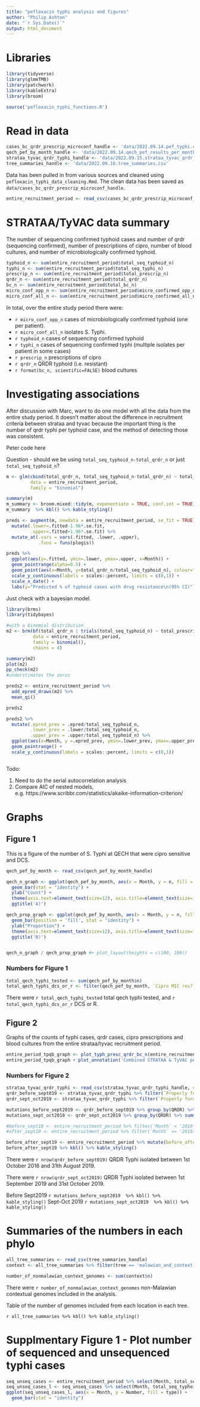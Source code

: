 ```yaml
---
title: "pefloxacin typhi analysis and figures"
author: "Philip Ashton"
date: "`r Sys.Date()`"
output: html_document
---
```


# Libraries

```r
library(tidyverse)
library(glmmTMB)
library(patchwork)
library(kableExtra)
library(broom)

source('pefloxacin_typhi_functions.R')
```

# Read in data

```r
cases_bc_qrdr_prescrip_microconf_handle <- 'data/2022.09.14.pef_typhi.cases_bc_qrdr_prescrip_microconf.csv'
qech_pef_by_month_handle <- 'data/2022.09.14.qech_pef_results_per_month.csv' 
strataa_tyvac_qrdr_typhi_handle <- 'data/2022.09.15.strataa_tyvac_qrdr_typhi.one_per_patient.csv'
tree_summaries_handle <- 'data/2022.09.16.tree_summaries.csv'
```

Data has been pulled in from various sources and cleaned using `pefloxacin_typhi_data_cleaning.Rmd`. The clean data has been saved as `data/cases_bc_qrdr_prescrip_microconf_handle`.

```r

entire_recruitment_period <- read_csv(cases_bc_qrdr_prescrip_microconf_handle)
```

# STRATAA/TyVAC data summary

The number of sequencing confirmed typhoid cases and number of qrdr (sequencing confirmed), number of prescriptions of cipro, number of blood cultures, and number of microbiologically confirmed typhoid.

```r
typhoid_n <- sum(entire_recruitment_period$total_seq_typhoid_n)
typhi_n <- sum(entire_recruitment_period$total_seq_typhi_n)
prescrip_n <- sum(entire_recruitment_period$total_prescrip_n)
qrdr_n <- sum(entire_recruitment_period$total_qrdr_n)
bc_n <- sum(entire_recruitment_period$total_bc_n)
micro_conf_opp_n <- sum(entire_recruitment_period$micro_confirmed_opp_n)
micro_conf_all_n <- sum(entire_recruitment_period$micro_confirmed_all_n)
```


In total, over the entire study period there were:

* `r micro_conf_opp_n` cases of microbiologically confirmed typhoid (one per patient).
* `r micro_conf_all_n` isolates S. Typhi.
* `r typhoid_n` cases of sequencing confirmed typhoid 
* `r typhi_n` cases of sequencing confirmed typhi (multiple isolates per patient in some cases)
* `r prescrip_n` prescriptions of cipro
* `r qrdr_n` QRDR typhoid (i.e. resistant)
* `r format(bc_n, scientific=FALSE)` blood cultures


# Investigating associations

After discussion with Marc, want to do one model with all the data from the entire study period. It doesn't matter about the difference in recruitment criteria between strataa and tyvac because the important thing is the number of qrdr typhi per typhoid case, and the method of detecting those was consistent.


Peter code here

Question - should we be using `total_seq_typhoid_n-total_qrdr_n` or just `total_seq_typhoid_n`?

```r

m <- glm(cbind(total_qrdr_n, total_seq_typhoid_n-total_qrdr_n) ~ total_prescrip_n + total_bc_n,  
         data = entire_recruitment_period, 
         family = "binomial")

summary(m)
m_summary <- broom.mixed::tidy(m, exponentiate = TRUE, conf.int = TRUE)
m_summary  %>% kbl() %>% kable_styling()

preds <- augment(m, newdata = entire_recruitment_period, se_fit = TRUE) %>%
  mutate(.lower=.fitted-1.96*.se.fit, 
         .upper=.fitted+1.96*.se.fit) %>%
  mutate_at(.vars = vars(.fitted, .lower, .upper),
            .funs = funs(plogis))

preds %>%
  ggplot(aes(y=.fitted, ymin=.lower, ymax=.upper, x=Month)) +
  geom_pointrange(alpha=0.5) +
  geom_point(aes(x=Month, y=total_qrdr_n/total_seq_typhoid_n), colour="firebrick", alpha=0.5, shape=4) +
  scale_y_continuous(labels = scales::percent, limits = c(0,1)) +
  scale_x_date() +
  labs(y="Predicted % of typhoid cases with drug resistance\n(95% CI)")

```

Just check with a bayesian model.

```r
library(brms)
library(tidybayes)

#with a binomial distribution
m2 <- brm(bf(total_qrdr_n | trials(total_seq_typhoid_n) ~ total_prescrip_n + total_bc_n),
          data = entire_recruitment_period, 
          family = binomial(),
          chains = 4)

summary(m2)
plot(m2)
pp_check(m2)
#understimates the zeros

preds2 <- entire_recruitment_period %>%
  add_epred_draws(m2) %>%
  mean_qi()

preds2

preds2 %>%
  mutate(.epred_prev = .epred/total_seq_typhoid_n,
         .lower_prev = .lower/total_seq_typhoid_n,
         .upper_prev = .upper/total_seq_typhoid_n) %>%
  ggplot(aes(x=Month, y =.epred_prev, ymin=.lower_prev, ymax=.upper_prev)) +
  geom_pointrange() +
  scale_y_continuous(labels = scales::percent, limits = c(0,1))



```





Todo:

1. Need to do the serial autocorrelation analysis
2. Compare AIC of nested models, e.g. https://www.scribbr.com/statistics/akaike-information-criterion/ 

# Graphs
## Figure 1

This is a figure of the number of S. Typhi at QECH that were cipro sensitive and DCS.

```r

qech_pef_by_month <- read_csv(qech_pef_by_month_handle)

qech_n_graph <- ggplot(qech_pef_by_month, aes(x = Month, y = n, fill = `Cipro MIC res?`)) + 
  geom_bar(stat = "identity") + 
  ylab("Count") +
  theme(axis.text=element_text(size=12), axis.title=element_text(size=14)) +
  ggtitle('A)')

qech_prop_graph <- ggplot(qech_pef_by_month, aes(x = Month, y = n, fill = `Cipro MIC res?`, label = n)) + 
  geom_bar(position = 'fill', stat = "identity") + 
  ylab("Proportion") +
  theme(axis.text=element_text(size=12), axis.title=element_text(size=14)) +
  ggtitle('B)')


qech_n_graph / qech_prop_graph #+ plot_layout(heights = c(100, 100))

```

### Numbers for Figure 1

```r
total_qech_typhi_tested <- sum(qech_pef_by_month$n)
total_qech_typhi_dcs_or_r <- filter(qech_pef_by_month, `Cipro MIC res?` == 'DCS' | `Cipro MIC res?` == 'R' ) %>% pull(n) %>% sum
```

There were `r total_qech_typhi_tested` total qech typhi tested, and `r total_qech_typhi_dcs_or_r` DCS or R.


## Figure 2

Graphs of the counts of typhi cases, qrdr cases, cipro prescriptions and blood cultures from the entire strataa/tyvac recruitment period.

```r
entire_period_tpqb_graph <- plot_typh_presc_qrdr_bc_n(entire_recruitment_period) # tpqb stands for typhoid, prescriptions, qrdr and blood cultures
entire_period_tpqb_graph + plot_annotation('Combined STRATAA & TyVAC period')
```

### Numbers for Figure 2

```r
strataa_tyvac_qrdr_typhi <- read_csv(strataa_tyvac_qrdr_typhi_handle, col_types = cols(`Properly formatted date` = col_date(format = "%Y-%m-%d")))
qrdr_before_sept019 <- strataa_tyvac_qrdr_typhi %>% filter(`Properly formatted date` < '2019-09-01')
qrdr_sept_oct2019 <- strataa_tyvac_qrdr_typhi %>% filter(`Properly formatted date` >= '2019-09-01' & `Properly formatted date` <= '2019-10-31')

mutations_before_sept2019 <- qrdr_before_sept019 %>% group_by(QRDR) %>% summarise(n = n())
mutations_sept_oct2019 <- qrdr_sept_oct2019 %>% group_by(QRDR) %>% summarise(n = n())

#before_sept19 <- entire_recruitment_period %>% filter(`Month` < '2019-09-01')
#after_sept19 <- entire_recruitment_period %>% filter(`Month` >= '2019-09-01')

before_after_sept19 <- entire_recruitment_period %>% mutate(before_after_sept19 = ifelse(Month < '2019-09-01', 'before_sept19', 'after_sept19')) %>% group_by(before_after_sept19, ) %>% summarise(total_seq_typhoid_n = sum(total_seq_typhoid_n), total_qrdr_n = sum(total_qrdr_n)) %>% mutate(pct_qrdr = (total_qrdr_n / total_seq_typhoid_n) * 100)
before_after_sept19 %>% kbl() %>% kable_styling()

```

There were `r nrow(qrdr_before_sept019)` QRDR Typhi isolated between 1st October 2016 and 31th August 2019.

There were `r nrow(qrdr_sept_oct2019)` QRDR Typhi isolated between 1st September 2019 and 31st October 2019.

Before Sept2019
`r mutations_before_sept2019  %>% kbl() %>% kable_styling()`
Sept-Oct 2019
`r mutations_sept_oct2019  %>% kbl() %>% kable_styling()`


# Summaries of the numbers in each phylo

```r
all_tree_summaries <- read_csv(tree_summaries_handle)
context <- all_tree_summaries %>% filter(tree == 'malawian_and_context') %>% filter(Country != 'Malawi')

number_of_nonmalawian_context_genomes <- sum(context$n)
```

There were `r number_of_nonmalawian_context_genomes` non-Malawian contextual genomes included in the analysis.

Table of the number of genomes included from each location in each tree.

`r all_tree_summaries %>% kbl() %>% kable_styling()`


# Supplmentary Figure 1 - Plot number of sequenced and unsequenced typhi cases

```r
seq_unseq_cases <- entire_recruitment_period %>% select(Month, total_seq_typhoid_n, micro_confirmed_opp_n) %>% mutate(unsequenced = micro_confirmed_opp_n - total_seq_typhoid_n)
seq_unseq_cases_l <- seq_unseq_cases %>% select(Month, total_seq_typhoid_n, unsequenced) %>% pivot_longer(!Month, names_to = "type", values_to = "Number")
ggplot(seq_unseq_cases_l, aes(x = Month, y = Number, fill = type)) +
  geom_bar(stat = "identity")
```







